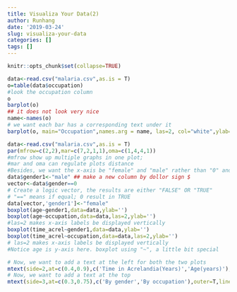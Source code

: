 ```yaml
---
title: Visualiza Your Data(2)
author: Runhang
date: '2019-03-24'
slug: visualiza-your-data
categories: []
tags: []
---
```


   ```r
knitr::opts_chunk$set(collapse=TRUE)
```

```r
data<-read.csv("malaria.csv",as.is = T)
o=table(data$occupation) 
#look the occupation column
o
barplot(o) 
## it does not look very nice
name<-names(o) 
# we want each bar has a corresponding text under it
barplot(o, main="Occupation",names.arg = name, las=2, col="white",ylab="Number of people")
```

```r
data<-read.csv("malaria.csv",as.is = T)
par(mfrow=c(2,2),mar=c(7,2,1,1),oma=c(1,4,4,1))
#mfrow show up multiple graphs in one plot; 
#mar and oma can regulate plots distance
#Besides, we want the x-axis be "female" and "male" rather than "0" and "1"
data$gender1<-"male" ## make a new column by dollor sign $
vector<-data$gender==0  
# Create a logic vector, the results are either "FALSE" OR "TRUE"
# "==" means if equal; 0 result in TRUE
data[vector,'gender1']<-"female" 
boxplot(age~gender1,data=data,ylab='')
boxplot(age~occupation,data=data,las=2,ylab='') 
#las=2 makes x-axis labels be displayed vertically
boxplot(time_acrel~gender1,data=data,ylab='')
boxplot(time_acrel~occupation,data=data,las=2,ylab='') 
# las=2 makes x-axis labels be displayed vertically
#Notice age is y-axis here. boxplot using "~", a little bit special

# Now, we want to add a text at the left for both the two plots
mtext(side=2,at=c(0.4,0.9),c('Time in Acrelandia(Years)','Age(years)'),outer=T,line = 2)
# Now, we want to add a text at the top
mtext(side=3,at=c(0.3,0.75),c('By gender','By occupation'),outer=T,line = 2)
```



